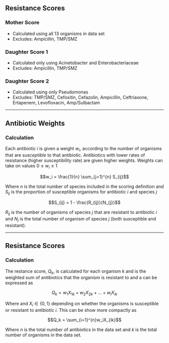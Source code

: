## Resistance Scores

### Mother Score
  * Calculated using all 13 organisms in data set
  * Excludes: Ampicillin, TMP/SMZ

### Daughter Score 1
  * Calculated only using Acinetobacter and Enterobacteriaceae
  * Excludes: Ampicillin, TMP/SMZ

### Daughter Score 2
  * Calculated using only Pseudomonas
  * Excludes: TMP/SMZ, Cefoxitin, Cefazolin, Ampicillin, Ceftriaxone, Ertapenem, Levofloxacin, Amp/Sulbactam

---

## Antibiotic Weights

### Calculation
Each antibiotic $i$ is given a weight $w_i$, according to the number of organisms that are *susceptible* to that antibiotic.
Antibiotics with lower rates of resistance (higher susceptibility rate) are given higher weights. Weights can take on values $0 \le w_i \le 1$

$$w_i = \frac{1}{n} \sum_{j=1}^{n} S_{ij}$$

Where $n$ is the total number of species included in the scoring definition and $S_{ij}$ is the proportion of susceptible organisms for antibiotic $i$ and species $j$

$$S_{ij} = 1 - \frac{R_{ij}}{N_{j}}$$

$R_{ij}$ is the number of organisms of species $j$ that are resistant to antibiotic $i$ and $N_j$ is the total number 
of organism of species $j$ (both susceptible and resistant). 

---
## Resistance Scores
### Calculation
The restance score, $Q_{k}$, is calculated for each organism $k$ and is the weighted sum of antibiotics that the
organism is resistant to and a can be expressed as

$$Q_{k} = w_{1}X_{1k} + w_{2}X_{2k} + ... + w_iX_{ik}$$

Where and $X_i \in \{0,1\}$ depending on whether the organisms is susceptible or resistant to antibiotic $i$. This can
be show more compactly as

$$Q_k = \sum_{i=1}^{n}w_iX_{ik}$$

Where $n$ is the total number of antibiotics in the data set and $k$ is the total number of organisms in the data set.
